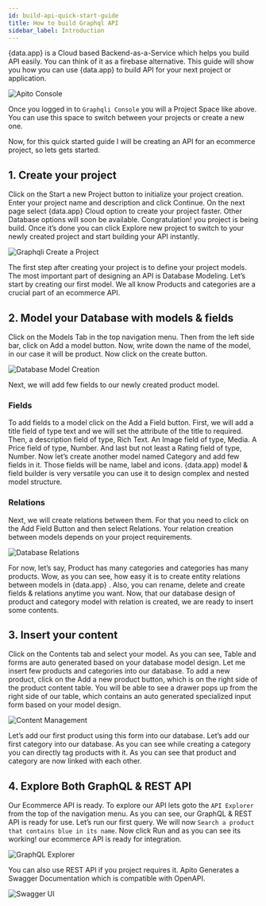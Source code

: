 ```yaml
---
id: build-api-quick-start-guide
title: How to build Graphql API
sidebar_label: Introduction
---
```



<span>{data.app}</span> is a Cloud based Backend-as-a-Service which helps you build API easily. You can think of it as a firebase alternative.
This guide will show you how you can use <span>{data.app}</span> to build API for your next project or application.

![Apito Console](https://cdn.apito.io/media/apito_documentation/2K07YCORYV_Apito_Console.png)

Once you logged in to `Graphqli Console` you will a Project Space like above. You can use this space to switch between your projects or create a new one.

Now, for this quick started guide I will be creating an API for an ecommerce project, so lets gets started.

## 1. Create your project

Click on the Start a new Project button to initialize your project creation. Enter your project name and description and click Continue. On the next page select
<span>{data.app}</span> Cloud option to create your project faster. Other Database options will soon be available. Congratulation! you project is being build. Once it’s done you can click
Explore new project to switch to your newly created project and start building your API instantly.

![Graphqli Create a Project](https://cdn.apito.io/media/apito_documentation/NW09WSY56N_Create_Project.png)

The first step after creating your project is to define your project models. The most important part of designing an API is Database Modeling.
Let’s start by creating our first model. We all know Products and categories are a crucial part of an ecommerce API.

## 2. Model your Database with models & fields

Click on the Models Tab in the top navigation menu. Then from the left side bar, click on Add a model button. Now, write down the name of the model, in our case it will be product.
Now click on the create button.

![Database Model Creation](https://cdn.apito.io/media/apito_documentation/OUHYWT8VH4_Create_Model.png)

Next, we will add few fields to our newly created product model.

### Fields

To add fields to a model click on the Add a Field button. First, we will add a title field of
type text and we will set the attribute of the title to required. Then, a description field of type, Rich Text. An Image field of type, Media. A Price field of type, Number.
And last but not least a Rating field of type, Number. Now let’s create another model named Category and add few fields in it. Those fields will be name,
label and icons. <span>{data.app}</span>  model & field builder is very versatile you can use it to design complex and nested model structure.

### Relations

Next, we will create relations between them. For that you need to click on the
Add Field Button and then select Relations. Your relation creation between models depends on your project requirements.

![Database Relations](https://cdn.apito.io/media/apito_documentation/G7NHVB7U6I_Add_Fields.png)

For now, let’s say, Product has many categories and categories has many products. Wow, as you can see, how easy it is to create entity relations between models in <span>{data.app}</span> .
Also, you can rename, delete and create fields & relations anytime you want. Now, that our database design of product and category model with relation is created,
we are ready to insert some contents.

## 3. Insert your content

Click on the Contents tab and select your model. As you can see, Table and forms are auto generated based on your database model design.
Let me insert few products and categories into our database. To add a new product, click on the Add a new product button, which is on the right side of the product content table.
You will be able to see a drawer pops up from the right side of our table, which contains an auto generated specialized input form based on your model design.

![Content Management](https://cdn.apito.io/media/apito_documentation/JB6YZSJ7ZE_Add_A_Content.png)

Let’s add our first product using this form into our database. Let’s add our first category into our database.
As you can see while creating a category you can directly tag products with it. As you can see that product and category are now linked with each other.

## 4. Explore Both GraphQL & REST API

Our Ecommerce API is ready. To explore our API lets goto the `API Explorer` from the top of the navigation menu. As you can see, our GraphQL & REST API is ready for use.
Let’s run our first query. We will now `Search a product that contains blue in its name`. Now click Run and as you can see its working! our ecommerce API is ready for integration.

![GraphQL Explorer](https://cdn.apito.io/media/apito_documentation/0X6Z0YYA1V_GraphQL_Explorer.png)

You can also use REST API if you project requires it. Apito Generates a Swagger Documentation which is compatible with OpenAPI.

![Swagger UI](https://cdn.apito.io/media/apito_documentation/09SNMJMSIX_RESTful_API_Explorer.png)
